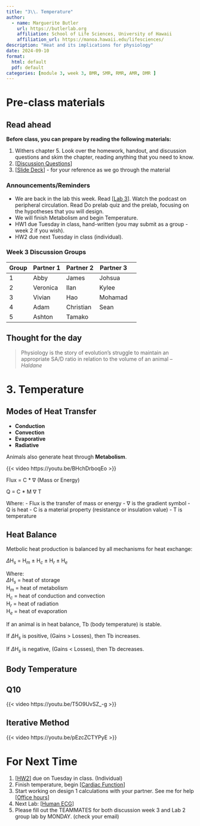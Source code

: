 ```yaml
---
title: "3\\. Temperature"
author:
  - name: Marguerite Butler  
    url: https://butlerlab.org
    affiliation: School of Life Sciences, University of Hawaii
    affiliation_url: https://manoa.hawaii.edu/lifesciences/
description: "Heat and its implications for physiology"
date: 2024-09-10
format: 
  html: default 
  pdf: default
categories: [module 3, week 3, BMR, SMR, RMR, AMR, DMR ]
---
```


# Pre-class materials 

::: callout-note
## Read ahead

**Before class, you can prepare by reading the following materials:**

1. Withers chapter 5. Look over the homework, handout, and discussion questions and skim the chapter, reading anything that you need to know. 
2. \[[Discussion Questions](../../discussions/Discussion-Week3-temperature.pdf)\] 
3. \[[Slide Deck](../../powerpoints/3.Temperature.pdf)\] - for your reference as we go through the material
:::

### Announcements/Reminders

-  We are back in the lab this week. Read \[[Lab 3](../../labs/Lab3-human-peripheral-circulation-dive-response/Lab3.qmd)\]. Watch the podcast on peripheral circulation. Read Do prelab quiz and the prelab, focusing on the hypotheses that you will design. 
-  We will finish Metabolism and begin Temperature. 
-  HW1 due Tuesday in class, hand-written (you may submit as a group - week 2 if you wish). 
-  HW2 due next Tuesday in class (individual). 

### Week 3 Discussion Groups

| Group | Partner 1 | Partner 2 | Partner 3 |
|----|----|----|----|----|
| 1 | Abby  | James  | Johsua |
| 2 | Veronica  | Ilan  | Kylee |
| 3 | Vivian  | Hao  | Mohamad |
| 4 | Adam  |  Christian | Sean |
| 5 |  Ashton |  Tamako |  |


:::{.callout-tip}
# Thought for the day

> Physiology is the story of evolution’s struggle to maintain an appropriate SA/D ratio in relation to the volume of an animal -- _Haldane_ 
:::
   
# 3. Temperature

## Modes of Heat Transfer

- __Conduction__
- __Convection__
- __Evaporative__
- __Radiative__

Animals also generate heat through __Metabolism__.

{{< video https://youtu.be/BHchDrboqEo >}}



Flux = C * $\nabla$ (Mass or Energy) 

Q = C * M $\nabla$ T

Where:
- Flux is the transfer of mass or energy
- $\nabla$ is the gradient symbol
- Q is heat
- C is a material property (resistance or insulation value)
- T is temperature

## Heat Balance 

Metbolic heat production is balanced by all mechanisms for heat exchange: 

$\Delta$H$_s$ = H$_m$ $\pm$ H$_c$ $\pm$ H$_r$ $\pm$ H$_e$

Where:  
$\Delta$H$_s$ = heat of storage  
H$_m$ = heat of metabolism  
H$_c$ = heat of conduction and convection  
H$_r$ = heat of radiation  
H$_e$ = heat of evaporation  

If an animal is in heat balance, Tb (body temperature) is stable. 

If $\Delta$H$_s$ is positive,  (Gains > Losses), then  Tb increases.  

If $\Delta$H$_s$ is negative,  (Gains < Losses), then  Tb decreases.  


## Body Temperature


## Q10 

{{< video https://youtu.be/T5O9UvSZ_-g >}}

## Iterative Method

{{< video https://youtu.be/pEzcZCTYPyE >}}


# For Next Time

1. \[[HW2](../../homework/HW2heat_temp.pdf)\] due on Tuesday in class. (Individual)
2. Finish temperature, begin \[[Cardiac Function](../../discussions/Discussion-Week4-heart-function.pdf)\]
3. Start working on design 1 calculations with your partner. See me for help \[[Office hours](https://calendly.com/mbutler808/office-hours)\]
4. Next Lab: \[[Human ECG](../../labs/Lab4-human-ecg)\]
5. Please fill out the TEAMMATES for both discussion week 3 and Lab 2 group lab by MONDAY. (check your email)


